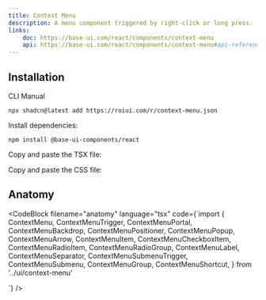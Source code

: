 ```yaml
---
title: Context Menu
description: A menu component triggered by right-click or long press.
links:
    doc: https://base-ui.com/react/components/context-menu
    api: https://base-ui.com/react/components/context-menu#api-reference
---
```


<ComponentPreview name="context-menu-demo" />

## Installation

<InstallationTabs>

<InstallationTabsList>
    <InstallationTabsTrigger value="cli">CLI</InstallationTabsTrigger>
    <InstallationTabsTrigger value="manual">Manual</InstallationTabsTrigger>
</InstallationTabsList>

<InstallationTabsContent value="cli">

```package-install
npx shadcn@latest add https://roiui.com/r/context-menu.json
```

</InstallationTabsContent>

<InstallationTabsContent value="manual">

Install dependencies:

```package-install
npm install @base-ui-components/react
```

Copy and paste the TSX file:

<ComponentSource
    src="registry/brook/ui/context-menu/context-menu.tsx"
    title="components/ui/context-menu.tsx"
    collapsible={true}
/>

Copy and paste the CSS file:

<ComponentSource
    src="registry/brook/ui/context-menu/context-menu.module.css"
    title="components/ui/context-menu.module.css"
    language="css"
    collapsible={true}
/>

</InstallationTabsContent>

</InstallationTabs>



## Anatomy

<CodeBlock
filename="anatomy"
  language="tsx"
  code={`import {
  ContextMenu,
  ContextMenuTrigger,
  ContextMenuPortal,
  ContextMenuBackdrop,
  ContextMenuPositioner,
  ContextMenuPopup,
  ContextMenuArrow,
  ContextMenuItem,
  ContextMenuCheckboxItem,
  ContextMenuRadioItem,
  ContextMenuRadioGroup,
  ContextMenuLabel,
  ContextMenuSeparator,
  ContextMenuSubmenuTrigger,
  ContextMenuSubmenu,
  ContextMenuGroup,
  ContextMenuShortcut,
} from '../ui/context-menu'

<ContextMenu>
    <ContextMenuTrigger />
    <ContextMenuPortal>
        <ContextMenuBackdrop />
        <ContextMenuPositioner>
            <ContextMenuPopup>
                <ContextMenuArrow />
                <ContextMenuItem />
                <ContextMenuSeparator />
                <ContextMenuCheckboxItem />
                <ContextMenuRadioGroup>
                    <ContextMenuRadioItem />
                </ContextMenuRadioGroup>
                <ContextMenuLabel />
                <ContextMenuSubmenu>
                    <ContextMenuSubmenuTrigger />
                    <ContextMenuPortal>
                        <ContextMenuPositioner>
                            <ContextMenuPopup>
                                <ContextMenuItem />
                            </ContextMenuPopup>
                        </ContextMenuPositioner>
                    </ContextMenuPortal>
                </ContextMenuSubmenu>
                <ContextMenuShortcut />
            </ContextMenuPopup>
        </ContextMenuPositioner>
    </ContextMenuPortal>
</ContextMenu>
`} />
